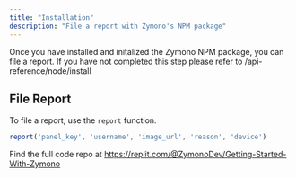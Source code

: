 ```yaml
---
title: "Installation"
description: "File a report with Zymono's NPM package"
---
```


Once you have installed and initalized the Zymono NPM package, you can file a report. If you have not completed this step please refer to /api-reference/node/install

## File Report

To file a report, use the `report` function.

```js
report('panel_key', 'username', 'image_url', 'reason', 'device')
```

Find the full code repo at https://replit.com/@ZymonoDev/Getting-Started-With-Zymono
